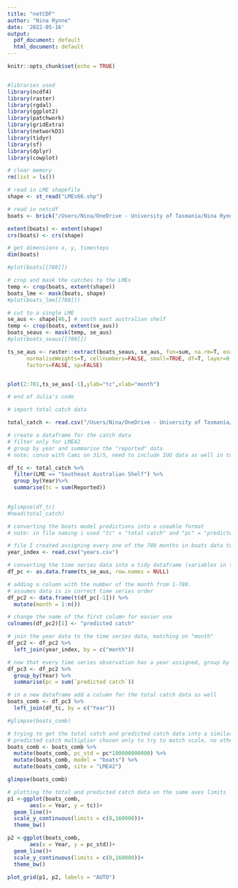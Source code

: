 ```yaml
---
title: "netCDF"
author: "Nina Rynne"
date: '2022-05-16'
output:
  pdf_document: default
  html_document: default
---
```


```r
knitr::opts_chunk$set(echo = TRUE)


#libraries used
library(ncdf4)
library(raster)
library(rgdal)
library(ggplot2)
library(patchwork)
library(gridExtra)
library(networkD3)
library(tidyr)
library(sf)
library(dplyr)
library(cowplot)

# clear memory
rm(list = ls())

```

```r

# read in LME shapefile
shape <- st_read("LMEs66.shp")

# read in netcdf
boats <- brick("/Users/Nina/OneDrive - University of Tasmania/Nina Rynne - Honours Data Files//Model_outputs/global/CMIP6/boats_gfdl-esm4_nobasd_historical_histsoc_default_tc_global_monthly_1950_2014.nc")

extent(boats) <- extent(shape)
crs(boats) <- crs(shape)
```

```r
# get dimensions x, y, timesteps
dim(boats)

#plot(boats[[780]])
```

```r
# crop and mask the catches to the LMEs
temp <- crop(boats, extent(shape))
boats_lme <- mask(boats, shape)
#plot(boats_lme[[780]])
```

```r
# cut to a single LME
se_aus <- shape[46,] # south east australian shelf
temp <- crop(boats, extent(se_aus))
boats_seaus <- mask(temp, se_aus)
#plot(boats_seaus[[780]])

```

```r
ts_se_aus <- raster::extract(boats_seaus, se_aus, fun=sum, na.rm=T, exact=FALSE, weights=TRUE,
      normaliseWeights=T, cellnumbers=FALSE, small=TRUE, df=T, layer=0, nl=780,
      factors=FALSE, sp=FALSE)


plot(2:781,ts_se_aus[-1],ylab="tc",xlab="month")

# end of Julia's code
```




``` r
# import total catch data

total_catch <- read.csv("/Users/Nina/OneDrive - University of Tasmania/Nina Rynne - Honours Data Files/Reconstructed_data/catch_histsoc_1950_2014.csv")

# create a dataframe for the catch data
# filter only for LME42
# group by year and summarise the "reported" data
# note: convo with Cami on 31/5, need to include IUU data as well in total catch

df_tc <- total_catch %>%
  filter(LME == "Southeast Australian Shelf") %>%
  group_by(Year)%>%
  summarise(tc = sum(Reported))

  
#glimpse(df_tc)
#head(total_catch)

```

``` r

# converting the boats model predictions into a useable format
# note: in file naming i used "tc" = "total catch" and "pc" = "predicted catch"

# file I created assigning every one of the 780 months in boats data to the correct year
year_index <- read.csv("years.csv")

# converting the time series data into a tidy dataframe (variables in their own col, observations in their own row)
df_pc <- as.data.frame(ts_se_aus, row.names = NULL)

# adding a column with the number of the month from 1-780.
# assumes data is in correct time series order
df_pc2 <- data.frame(t(df_pc[-1])) %>%
  mutate(month = 1:n())

# change the name of the first column for easier use
colnames(df_pc2)[1] <- "predicted catch"

# join the year data to the time series data, matching on "month"
df_pc2 <- df_pc2 %>%
  left_join(year_index, by = c("month"))

# now that every time series observation has a year assigned, group by year and summarise the catch
df_pc3 <- df_pc2 %>%
  group_by(Year) %>%
  summarise(pc = sum(`predicted catch`))

# in a new dataframe add a column for the total catch data as well
boats_comb <- df_pc3 %>%
  left_join(df_tc, by = c("Year"))

#glimpse(boats_comb)

# trying to get the total catch and predicted catch data into a similar scale so they can be graphed on the same scale
# predicted catch multiplier chosen only to try to match scale, no other reason behind it
boats_comb <- boats_comb %>%
  mutate(boats_comb, pc_std = pc*100000000000) %>%
  mutate(boats_comb, model = "boats") %>%
  mutate(boats_comb, site = "LME42")

glimpse(boats_comb)

```


``` r

# plotting the total and predicted catch data on the same axes limits
p1 <-ggplot(boats_comb,
       aes(x = Year, y = tc))+
  geom_line()+
  scale_y_continuous(limits = c(0,160000))+
  theme_bw()

p2 <-ggplot(boats_comb,
       aes(x = Year, y = pc_std))+
  geom_line()+
  scale_y_continuous(limits = c(0,160000))+
  theme_bw()

plot_grid(p1, p2, labels = "AUTO")

```



















